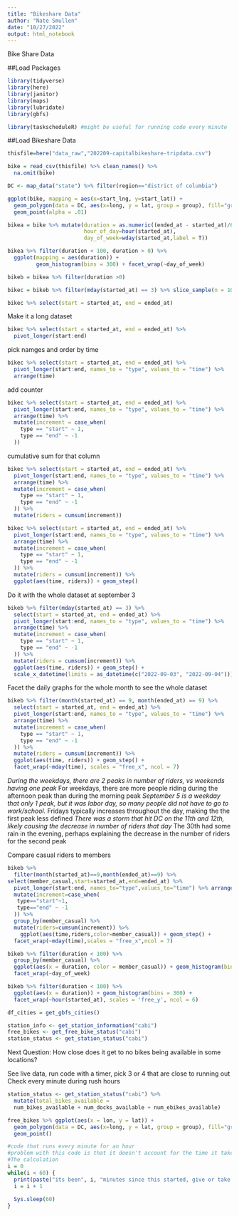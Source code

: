 ```yaml
---
title: "Bikeshare Data"
author: "Nate Smullen"
date: "10/27/2022"
output: html_notebook
---
```


Bike Share Data

##Load Packages

```r
library(tidyverse)
library(here)
library(janitor)
library(maps)
library(lubridate)
library(gbfs)

library(taskscheduleR) #might be useful for running code every minute
```

##Load Bikeshare Data

```r
thisfile=here("data_raw","202209-capitalbikeshare-tripdata.csv")

bike = read_csv(thisfile) %>% clean_names() %>%
  na.omit(bike)
```

```r
DC <- map_data("state") %>% filter(region=="district of columbia")
```

```r
ggplot(bike, mapping = aes(x=start_lng, y=start_lat)) +
  geom_polygon(data = DC, aes(x=long, y = lat, group = group), fill="grey", alpha=0.3) +
  geom_point(alpha = .01)
```

```r
bikea = bike %>% mutate(duration = as.numeric((ended_at - started_at)/60),
                        hour_of_day=hour(started_at),
                        day_of_week=wday(started_at,label = T))
```

```r
bikea %>% filter(duration < 100, duration > 0) %>%
  ggplot(mapping = aes(duration)) +
         geom_histogram(bins = 300) + facet_wrap(~day_of_week)
```

```r
bikeb = bikea %>% filter(duration >0)
```

```r
bikec = bikeb %>% filter(mday(started_at) == 3) %>% slice_sample(n = 100)
```

```r
bikec %>% select(start = started_at, end = ended_at)
```
Make it a long dataset
```r
bikec %>% select(start = started_at, end = ended_at) %>%
  pivot_longer(start:end)
```

pick namges and order by time

```r
bikec %>% select(start = started_at, end = ended_at) %>%
  pivot_longer(start:end, names_to = "type", values_to = "time") %>% 
  arrange(time)
```
add counter
```r
bikec %>% select(start = started_at, end = ended_at) %>%
  pivot_longer(start:end, names_to = "type", values_to = "time") %>% 
  arrange(time) %>% 
  mutate(increment = case_when(
    type == "start" ~ 1,
    type == "end" ~ -1
  ))
```
cumulative sum for that column
```r
bikec %>% select(start = started_at, end = ended_at) %>%
  pivot_longer(start:end, names_to = "type", values_to = "time") %>% 
  arrange(time) %>% 
  mutate(increment = case_when(
    type == "start" ~ 1,
    type == "end" ~ -1
  )) %>%
  mutate(riders = cumsum(increment))
```
```r
bikec %>% select(start = started_at, end = ended_at) %>%
  pivot_longer(start:end, names_to = "type", values_to = "time") %>% 
  arrange(time) %>% 
  mutate(increment = case_when(
    type == "start" ~ 1,
    type == "end" ~ -1
  )) %>%
  mutate(riders = cumsum(increment)) %>%
  ggplot(aes(time, riders)) + geom_step()
```
Do it with the whole dataset at september 3
```r
bikeb %>% filter(mday(started_at) == 3) %>%
  select(start = started_at, end = ended_at) %>%
  pivot_longer(start:end, names_to = "type", values_to = "time") %>% 
  arrange(time) %>% 
  mutate(increment = case_when(
    type == "start" ~ 1,
    type == "end" ~ -1
  )) %>%
  mutate(riders = cumsum(increment)) %>%
  ggplot(aes(time, riders)) + geom_step() +
  scale_x_datetime(limits = as_datetime(c("2022-09-03", "2022-09-04")))
```
Facet the daily graphs for the whole month to see the whole dataset
```r
bikeb %>% filter(month(started_at) == 9, month(ended_at) == 9) %>%
  select(start = started_at, end = ended_at) %>%
  pivot_longer(start:end, names_to = "type", values_to = "time") %>% 
  arrange(time) %>% 
  mutate(increment = case_when(
    type == "start" ~ 1,
    type == "end" ~ -1
  )) %>%
  mutate(riders = cumsum(increment)) %>%
  ggplot(aes(time, riders)) + geom_step() +
  facet_wrap(~mday(time), scales = "free_x", ncol = 7)
```
*During the weekdays, there are 2 peaks in number of riders, vs weekends having
  one peak
*For weekdays, there are more people riding during the afternoon peak than
  during the morning peak
*September 5 is a weekday that only 1 peak, but it was labor day, so many people
  did not have to go to work/school.
*Fridays typically increases throughout the day, making the the first peak less
  defined
*There was a storm that hit DC on the 11th and 12th, likely causing the decrease
  in number of riders that day
*The 30th had some rain in the evening, perhaps explaining the decrease in the
  number of riders for the second peak


Compare casual riders to members
```r
bikeb %>%
  filter(month(started_at)==9,month(ended_at)==9) %>%
select(member_casual,start=started_at,end=ended_at) %>%
  pivot_longer(start:end, names_to="type",values_to="time") %>% arrange(time) %>%
  mutate(increment=case_when(
   type=="start"~1,
   type=="end" ~ -1
  )) %>%
  group_by(member_casual) %>%
  mutate(riders=cumsum(increment)) %>%
    ggplot(aes(time,riders,color=member_casual)) + geom_step() +
  facet_wrap(~mday(time),scales = "free_x",ncol = 7)
```
```r
bikeb %>% filter(duration < 100) %>%
  group_by(member_casual) %>%
  ggplot(aes(x = duration, color = member_casual)) + geom_histogram(bins = 300) +
  facet_wrap(~day_of_week)
```

```r
bikeb %>% filter(duration < 100) %>%
  ggplot(aes(x = duration)) + geom_histogram(bins = 300) +
  facet_wrap(~hour(started_at), scales = 'free_y', ncol = 6)
```

```r
df_cities = get_gbfs_cities()
```


```r
station_info <- get_station_information("cabi")
free_bikes <- get_free_bike_status("cabi")
station_status <- get_station_status("cabi")
```
Next Question:
How close does it get to no bikes being available in some locations?

See live data, run code with a timer, pick 3 or 4 that are close to running out
Check every minute during rush hours

```r
station_status <- get_station_status("cabi") %>% 
  mutate(total_bikes_available = 
  num_bikes_available + num_docks_available + num_ebikes_available)
```

```r
free_bikes %>% ggplot(aes(x = lon, y = lat)) +  
  geom_polygon(data = DC, aes(x=long, y = lat, group = group), fill="grey", alpha=0.3) +
  geom_point()
```


```r
#code that runs every minute for an hour
#problem with this code is that it doesn't account for the time it takes to do 
#The calculation
i = 0
while(i < 60) {
  print(paste("its been", i, "minutes since this started, give or take a bit"))
  i = i + 1
  
  Sys.sleep(60)
}
```

